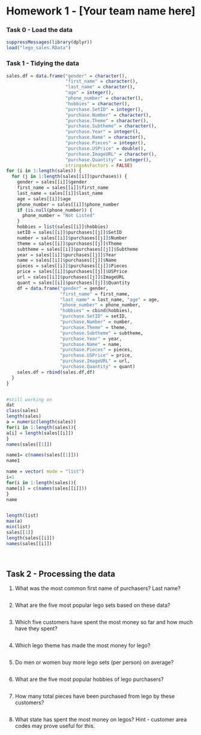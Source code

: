 Homework 1 - [Your team name here]
========================================================

### Task 0 - Load the data

```r
suppressMessages(library(dplyr))
load("lego_sales.RData")
```


### Task 1 - Tidying the data

<!-- Covert the `sales` object into a tidy data frame. Be sure to include a write up of your methods. -->

```r
sales.df = data.frame("gender" = character(),
                      "first_name" = character(),
                      "last_name" = character(),
                      "age" = integer(),
                      "phone_number" = character(),
                      "hobbies" = character(),
                      "purchase.SetID" = integer(),
                      "purchase.Number" = character(),
                      "purchase.Theme" = character(),
                      "purchase.Subtheme" = character(),
                      "purchase.Year" = integer(),
                      "purchase.Name" = character(),
                      "purchase.Pieces" = integer(),
                      "purchase.USPrice" = double(),
                      "purchase.ImageURL" = character(),
                      "purchase.Quantity" = integer(),
                      stringsAsFactors = FALSE)
for (i in 1:length(sales)) {
  for (j in 1:length(sales[[i]]$purchases)) {
    gender = sales[[i]]$gender
    first_name = sales[[i]]$first_name
    last_name = sales[[i]]$last_name
    age = sales[[i]]$age
    phone_number = sales[[i]]$phone_number
    if (is.null(phone_number)) {
      phone_number = "Not Listed"
    }
    hobbies = list(sales[[i]]$hobbies)
    setID = sales[[i]]$purchases[[j]]$SetID
    number = sales[[i]]$purchases[[j]]$Number
    theme = sales[[i]]$purchases[[j]]$Theme
    subtheme = sales[[i]]$purchases[[j]]$Subtheme
    year = sales[[i]]$purchases[[j]]$Year
    name = sales[[i]]$purchases[[j]]$Name
    pieces = sales[[i]]$purchases[[j]]$Pieces
    price = sales[[i]]$purchases[[j]]$USPrice
    url = sales[[i]]$purchases[[j]]$ImageURL
    quant = sales[[i]]$purchases[[j]]$Quantity
    df = data.frame("gender" = gender, 
                    "first_name" = first_name, 
                    "last_name" = last_name, "age" = age, 
                    "phone_number" = phone_number, 
                    "hobbies" = cbind(hobbies), 
                    "purchase.SetID" = setID, 
                    "purchase.Number" = number, 
                    "purchase.Theme" = theme, 
                    "purchase.Subtheme" = subtheme, 
                    "purchase.Year" = year, 
                    "purchase.Name" = name, 
                    "purchase.Pieces" = pieces, 
                    "purchase.USPrice" = price, 
                    "purchase.ImageURL" = url, 
                    "purchase.Quantity" = quant)
    sales.df = rbind(sales.df,df)
  }
}


#still working on
dat
class(sales)
length(sales)
a = numeric(length(sales))
for(i in 1:length(sales)){
a[i] = length(sales[[i]])
}
names(sales[[1]])

name1= c(names(sales[[1]]))
name1

name = vector( mode = "list")
i=1
for(i in 1:length(sales)){
name[i] = c(names(sales[[i]]))
}
name


length(list)
max(a)
min(list)
sales[[1]]
length(sales[[i]])
names(sales[[i]])
```


<br/>

## Task 2 - Processing the data



1. What was the most common first name of purchasers? Last name?

```r
```

2. What are the five most popular lego sets based on these data?

```r
```

3. Which five customers have spent the most money so far and how much have they spent?

```r
```

4. Which lego theme has made the most money for lego?

```r
```

5. Do men or women buy more lego sets (per person) on average?

```r
```

6. What are the five most popular hobbies of lego purchasers?

```r
```

7. How many total pieces have been purchased from lego by these customers?

```r
```

8. What state has spent the most money on legos? Hint - customer area codes may prove useful for this.

```r
```
